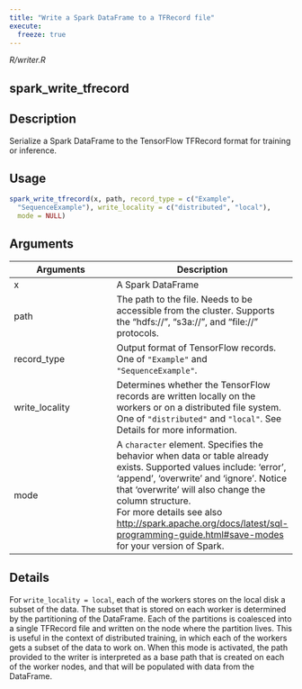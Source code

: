 ```yaml
---
title: "Write a Spark DataFrame to a TFRecord file"
execute:
  freeze: true
---
```


*R/writer.R*

## spark_write_tfrecord

## Description
Serialize a Spark DataFrame to the TensorFlow TFRecord format for   training or inference. 


## Usage
```r
spark_write_tfrecord(x, path, record_type = c("Example", 
  "SequenceExample"), write_locality = c("distributed", "local"), 
  mode = NULL) 
```

## Arguments
|Arguments|Description|
|---|---|
| x | A Spark DataFrame |
| path | The path to the file. Needs to be accessible from the cluster. Supports the "hdfs://", "s3a://", and "file://" protocols. |
| record_type | Output format of TensorFlow records. One of `"Example"` and  `"SequenceExample"`. |
| write_locality | Determines whether the TensorFlow records are written locally on the workers or on a distributed file system. One of `"distributed"` and `"local"`. See Details for more information. |
| mode | A `character` element. Specifies the behavior when data or   table already exists. Supported values include: 'error', 'append', 'overwrite' and   'ignore'. Notice that 'overwrite' will also change the column structure. <br>  For more details see also [http://spark.apache.org/docs/latest/sql-programming-guide.html#save-modes](http://spark.apache.org/docs/latest/sql-programming-guide.html#save-modes)<br>  for your version of Spark. |

## Details
For `write_locality = local`, each of the workers stores on the   local disk a subset of the data. The subset that is stored on each worker   is determined by the partitioning of the DataFrame. Each of the partitions   is coalesced into a single TFRecord file and written on the node where the   partition lives. This is useful in the context of distributed training, in which   each of the workers gets a subset of the data to work on. When this mode is   activated, the path provided to the writer is interpreted as a base path   that is created on each of the worker nodes, and that will be populated with data   from the DataFrame. 






